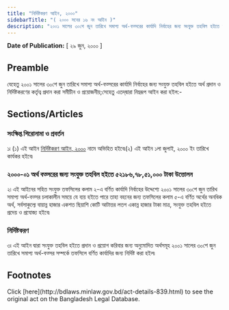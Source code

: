 ```yaml
---
title: "নির্দিষ্টকরণ আইন, ২০০০"
sidebarTitle: "( ২০০০ সনের ১৬ নং আইন )"
description: "২০০১ সালের ৩০শে জুন তারিখে সমাপ্য অর্থ-বত্সরের কার্যাদি নির্বাহের জন্য সংযুক্ত তহবিল হইতে অর্থ প্রদান ও নির্দিষ্টকরণের কর্তৃত্ব প্রদানের জন্য প্রণীত আইন৷"
---
```


**Date of Publication:** [ ২৯ জুন, ২০০০ ]

## Preamble

যেহেতু ২০০১ সালের ৩০শে জুন তারিখে সমাপ্য অর্থ-বত্সরের কার্যাদি নির্বাহের জন্য সংযুক্ত তহবিল হইতে অর্থ প্রদান ও নির্দিষ্টকরণের কর্তৃত্ব প্রদান করা সমীচীন ও প্রয়োজনীয়;সেহেতু এতদ্‌দ্বারা নিম্নরূপ আইন করা হইল:-

## Sections/Articles

### সংক্ষিপ্ত শিরোনামা ও প্রবর্তন

১৷ (১) এই আইন [নির্দিষ্টকরণ আইন, ২০০০](/laws/act-839 "নির্দিষ্টকরণ আইন, ২০০০") নামে অভিহিত হইবে৷(২) এই আইন ১লা জুলাই, ২০০০ ইং তারিখে কার্যকর হইবে৷

### ২০০০-০১ অর্থ বত্সরের জন্য সংযুক্ত তহবিল হইতে ৫২১৮৬,৭৮,৫১,০০০ টাকা উত্তোলন

২৷ এই আইনের সহিত সংযুক্ত তফসিলের কলাম ২-এ বর্ণিত কার্যাদি নির্বাহের উদ্দেশ্যে ২০০১ সালের ৩০শে জুন তারিখ সমাপ্য অর্থ-বত্সর চলাকালীন সময়ে যে ব্যয় হইতে পারে তাহা বহনের জন্য তফসিলের কলাম ৫-এ বর্ণিত অর্থের অনধিক অর্থ, সর্বসাকুল্যে বায়ান্ন হাজার একশত ছিয়াশি কোটি আটাত্তর লতগ একান্ন হাজার টাকা মাত্র, সংযুক্ত তহবিল হইতে প্রদেয় ও প্রযোজ্য হইবে৷

### নির্দিষ্টকরণ

৩৷ এই আইন দ্বারা সংযুক্ত তহবিল হইতে প্রদান ও প্রয়োগ করিবার জন্য অনুমোদিত অর্থসমূহ ২০০১ সালের ৩০শে জুন তারিখে সমাপ্য অর্থ-বত্সর সম্পর্কে তফসিলে বর্ণিত কার্যাদির জন্য নির্দিষ্ট করা হইল৷

## Footnotes

<Note>
  Click [here](http://bdlaws.minlaw.gov.bd/act-details-839.html) to see the original act on the Bangladesh Legal Database.
</Note>
